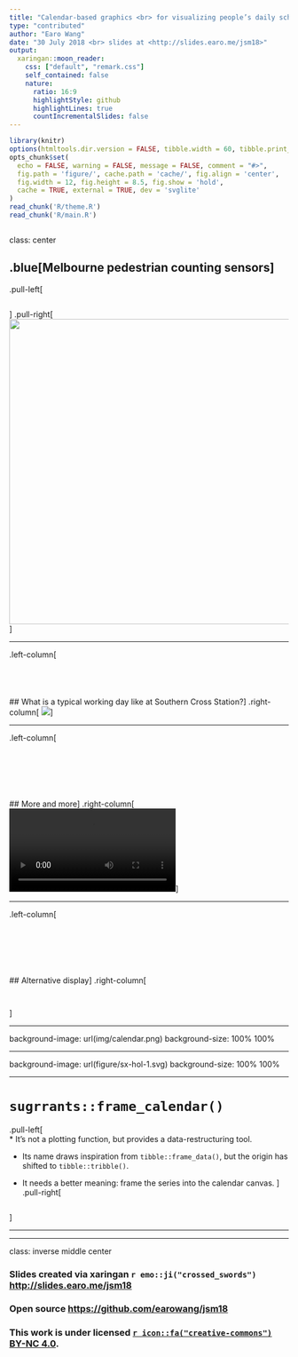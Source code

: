 ```yaml
---
title: "Calendar-based graphics <br> for visualizing people’s daily schedules"
type: "contributed"
author: "Earo Wang"
date: "30 July 2018 <br> slides at <http://slides.earo.me/jsm18>"
output:
  xaringan::moon_reader:
    css: ["default", "remark.css"]
    self_contained: false
    nature:
      ratio: 16:9
      highlightStyle: github
      highlightLines: true
      countIncrementalSlides: false
---
```


```r
library(knitr)
options(htmltools.dir.version = FALSE, tibble.width = 60, tibble.print_min = 6)
opts_chunk$set(
  echo = FALSE, warning = FALSE, message = FALSE, comment = "#>",
  fig.path = 'figure/', cache.path = 'cache/', fig.align = 'center', 
  fig.width = 12, fig.height = 8.5, fig.show = 'hold', 
  cache = TRUE, external = TRUE, dev = 'svglite'
)
read_chunk('R/theme.R')
read_chunk('R/main.R')
```

```r
```

class: center

## .blue[Melbourne pedestrian counting sensors]

.pull-left[
```r
```
]
.pull-right[
<img src="img/sensor.png" height="550px">
]

---

.left-column[
<br>
<br>
<br>
<br>
<br>
## What is a typical working day like at Southern Cross Station?
]
.right-column[
![](img/day1.gif)
]

---

.left-column[
<br>
<br>
<br>
<br>
<br>
<br>
<br>
## More and more
]
.right-column[
<br>
<video autoplay loop controls>
  <source src="img/sx17.mp4" type="video/mp4">
</video>
]

---

.left-column[
<br>
<br>
<br>
<br>
<br>
<br>
<br>
## Alternative display
]
.right-column[
```r
```

```r
```
]

---

background-image: url(img/calendar.png)
background-size: 100% 100%

---

background-image: url(figure/sx-hol-1.svg)
background-size: 100% 100%

---

# `sugrrants::frame_calendar()`

.pull-left[
<br>
* It's not a plotting function, but provides a data-restructuring tool.


* Its name draws inspiration from `tibble::frame_data()`, but the origin has shifted to `tibble::tribble()`.


* It needs a better meaning: frame the series into the calendar canvas.
]
.pull-right[
```r
```
]

---



---

class: inverse middle center

### Slides created via xaringan `r emo::ji("crossed_swords")` <http://slides.earo.me/jsm18>

### Open source <https://github.com/earowang/jsm18>

### This work is under licensed [`r icon::fa("creative-commons")` BY-NC 4.0](https://creativecommons.org/licenses/by-nc/4.0/).
